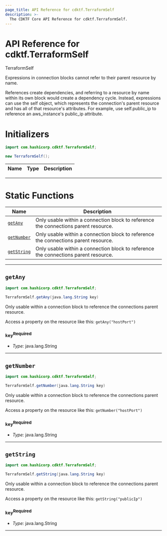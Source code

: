 ```yaml
---
page_title: API Reference for cdktf.TerraformSelf
description: >-
  The CDKTF Core API Reference for cdktf.TerraformSelf.
---
```


<!-- This file is generated through yarn generate-docs -->

# API Reference for cdktf.TerraformSelf

   TerraformSelf <a name="TerraformSelf" id="cdktf.TerraformSelf"></a>
  
  Expressions in connection blocks cannot refer to their parent resource by name.
  
  References create dependencies, and referring to a resource by name within its own block would create a dependency cycle.
  Instead, expressions can use the self object, which represents the connection's parent resource and has all of that resource's attributes.
  For example, use self.public_ip to reference an aws_instance's public_ip attribute.
  
  # Initializers <a name="Initializers" id="cdktf.TerraformSelf.Initializer"></a>
  
  ```java
  import com.hashicorp.cdktf.TerraformSelf;
  
  new TerraformSelf();
  ```
  
  | **Name** | **Type** | **Description** |
  | --- | --- | --- |
  
  ---
  
  
  # Static Functions <a name="Static Functions" id="Static Functions"></a>
  
  | **Name** | **Description** |
  | --- | --- |
  | <code><a href="#cdktf.TerraformSelf.getAny">getAny</a></code> | Only usable within a connection block to reference the connections parent resource. |
  | <code><a href="#cdktf.TerraformSelf.getNumber">getNumber</a></code> | Only usable within a connection block to reference the connections parent resource. |
  | <code><a href="#cdktf.TerraformSelf.getString">getString</a></code> | Only usable within a connection block to reference the connections parent resource. |
  
  ---
  
  ## `getAny` <a name="getAny" id="cdktf.TerraformSelf.getAny"></a>
  
  ```java
  import com.hashicorp.cdktf.TerraformSelf;
  
  TerraformSelf.getAny(java.lang.String key)
  ```
  
  Only usable within a connection block to reference the connections parent resource.
  
  Access a property on the resource like this: `getAny("hostPort")`
  
  ### `key`<sup>Required</sup> <a name="key" id="cdktf.TerraformSelf.getAny.parameter.key"></a>
  
  - *Type:* java.lang.String
  
  ---
  
  ## `getNumber` <a name="getNumber" id="cdktf.TerraformSelf.getNumber"></a>
  
  ```java
  import com.hashicorp.cdktf.TerraformSelf;
  
  TerraformSelf.getNumber(java.lang.String key)
  ```
  
  Only usable within a connection block to reference the connections parent resource.
  
  Access a property on the resource like this: `getNumber("hostPort")`
  
  ### `key`<sup>Required</sup> <a name="key" id="cdktf.TerraformSelf.getNumber.parameter.key"></a>
  
  - *Type:* java.lang.String
  
  ---
  
  ## `getString` <a name="getString" id="cdktf.TerraformSelf.getString"></a>
  
  ```java
  import com.hashicorp.cdktf.TerraformSelf;
  
  TerraformSelf.getString(java.lang.String key)
  ```
  
  Only usable within a connection block to reference the connections parent resource.
  
  Access a property on the resource like this: `getString("publicIp")`
  
  ### `key`<sup>Required</sup> <a name="key" id="cdktf.TerraformSelf.getString.parameter.key"></a>
  
  - *Type:* java.lang.String
  
  ---
  
  
  

